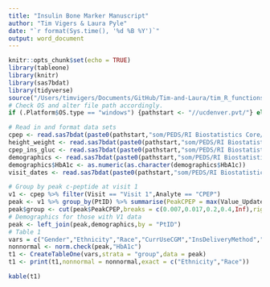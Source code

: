 ```yaml
---
title: "Insulin Bone Marker Manuscript"
author: "Tim Vigers & Laura Pyle"
date: "`r format(Sys.time(), '%d %B %Y')`"
output: word_document
---
```


```r
knitr::opts_chunk$set(echo = TRUE)
library(tableone)
library(knitr)
library(sas7bdat)
library(tidyverse)
source("/Users/timvigers/Documents/GitHub/Tim-and-Laura/tim_R_functions.R")
# Check OS and alter file path accordingly.
if (.Platform$OS.type == "windows") {pathstart <- "//ucdenver.pvt/"} else if (.Platform$OS.type == "unix"){pathstart <- "/Volumes/"}
```

```r
# Read in and format data sets
cpep <- read.sas7bdat(paste0(pathstart,"som/PEDS/RI Biostatistics Core/Shared/Shared Projects/Laura/BDC/Projects/Viral Shah/Insulin bone marker/Data_Raw/cpeptide_mmtt_and_gpa.sas7bdat"))
height_weight <- read.sas7bdat(paste0(pathstart,"som/PEDS/RI Biostatistics Core/Shared/Shared Projects/Laura/BDC/Projects/Viral Shah/Insulin bone marker/Data_Raw/Second_Analysis/kphysexamrechealth_subset.sas7bdat"))
cpep_ins_gluc <- read.sas7bdat(paste0(pathstart,"som/PEDS/RI Biostatistics Core/Shared/Shared Projects/Laura/BDC/Projects/Viral Shah/Insulin bone marker/Data_Raw/Second_Analysis/ksampleresults_subset.sas7bdat"))
demographics <- read.sas7bdat(paste0(pathstart,"som/PEDS/RI Biostatistics Core/Shared/Shared Projects/Laura/BDC/Projects/Viral Shah/Insulin bone marker/Data_Raw/Second_Analysis/kvisit0screening_subset.sas7bdat"))
demographics$HbA1c <- as.numeric(as.character(demographics$HbA1c))
visit_dates <- read.sas7bdat(paste0(pathstart,"som/PEDS/RI Biostatistics Core/Shared/Shared Projects/Laura/BDC/Projects/Viral Shah/Insulin bone marker/Data_Raw/Second_Analysis/kvisitinfo_subset.sas7bdat"))
```

```r
# Group by peak c-peptide at visit 1
v1 <- cpep %>% filter(Visit == "Visit 1",Analyte == "CPEP")
peak <- v1 %>% group_by(PtID) %>% summarise(PeakCPEP = max(Value_Update_n,na.rm = T))
peak$group <- cut(peak$PeakCPEP,breaks = c(0.007,0.017,0.2,0.4,Inf),right = F,labels = c("Negative","Low","Medium","High"))
# Demographics for those with V1 data
peak <- left_join(peak,demographics,by = "PtID")
# Table 1
vars = c("Gender","Ethnicity","Race","CurrUseCGM","InsDeliveryMethod","HbA1c")
nonnormal <- norm.check(peak,"HbA1c")
t1 <- CreateTableOne(vars,strata = "group",data = peak)
t1 <- print(t1,nonnormal = nonnormal,exact = c("Ethnicity","Race"))
```

```r
kable(t1)
```